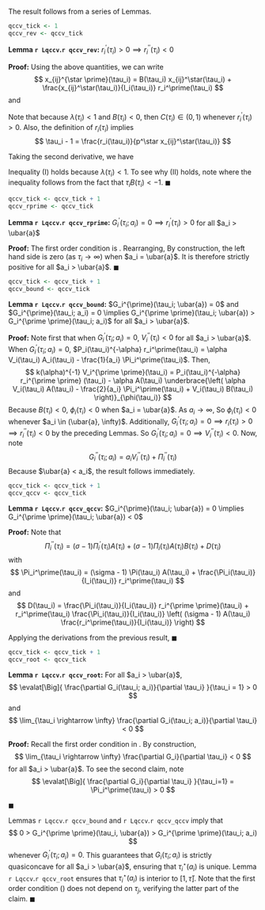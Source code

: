 The result follows from a series of Lemmas.

```r
qccv_tick <- 1
qccv_rev <- qccv_tick
```

**Lemma `r Lqccv`.`r qccv_rev`:** $r_i^\prime(\tau_i) > 0 \implies r_i^{\prime \prime}(\tau_i) < 0$

**Proof:** Using the above quantities, we can write
$$
x_{ij}^{\star \prime}(\tau_i) = B(\tau_i) x_{ij}^\star(\tau_i) + \frac{x_{ij}^\star(\tau_i)}{I_i(\tau_i)} r_i^\prime(\tau_i)
$$
and 
\begin{align*}
r_i^\prime(\tau_i) &= (\tau_i - 1) p^\star x_{ij}^{\star \prime}(\tau_i) + p^\star x_{ij}^\star(\tau_i) \\
r_i^\prime(\tau_i) &= B(\tau_i) r_i(\tau_i) + \lambda(\tau_i) r_i^\prime(\tau_i) + p^\star x_{ij}^\star(\tau_i) \\
(1 - \lambda(\tau_i)) r_i^\prime(\tau_i) &= B(\tau_i) r_i(\tau_i) + p^\star x_{ij}^\star(\tau_i) \\
(\tau_i - 1) (1 - \lambda(\tau_i)) r_i^\prime(\tau_i) &= (\tau_i - 1) B(\tau_i) r_i(\tau_i) + r_i(\tau_i) \\
(\tau_i - 1) (1 - \lambda(\tau_i)) r_i^\prime(\tau_i) &= r_i(\tau_i) \left( (\tau_i - 1) B(\tau_i) + 1 \right) \\
(\tau_i - 1) (1 - \lambda(\tau_i)) r_i^\prime(\tau_i) &= r_i(\tau_i) C(\tau_i)
\end{align*}

Note that because $\lambda(\tau_i) < 1$ and $B(\tau_i) < 0$, then $C(\tau_i) \in (0, 1)$ whenever $r_i^\prime(\tau_i) > 0$. Also, the definition of $r_i(\tau_i)$ implies
$$
\tau_i - 1 = \frac{r_i(\tau_i)}{p^\star x_{ij}^\star(\tau_i)}
$$

Taking the second derivative, we have
\begin{align*}
(\tau_i - 1) (1 - \lambda(\tau_i)) r_i^{\prime \prime}(\tau_i) =& - \left( (1 - \lambda(\tau_i)) r_i^\prime(\tau_i) - (\tau_i - 1) \lambda^\prime(\tau_i) r_i^\prime(\tau_i) \right) + C(\tau_i) r_i^\prime(\tau_i) + C^\prime(\tau_i) r_i(\tau_i) \\
=& - \left( (1 - \lambda(\tau_i)) r_i^\prime(\tau_i) - (\tau_i - 1) (1 - \lambda(\tau_i)) r_i^\prime(\tau_i)^2 I_i(\tau_i)^{-1} \right) + C(\tau_i) r_i^\prime(\tau_i) + \\
& C^\prime(\tau_i) r_i(\tau_i) \\
=& - (1 - \lambda(\tau_i)) r_i^\prime(\tau_i) \left( 1 - (\tau_i - 1) I_i(\tau_i)^{-1} r_i^\prime(\tau_i) \right) + C(\tau_i) r_i^\prime(\tau_i) + C^\prime(\tau_i) r_i(\tau_i) \\
=& - (1 - \lambda(\tau_i)) r_i^\prime(\tau_i) \left( 1 - \lambda(\tau_i) \frac{r_i^\prime(\tau_i)}{p^\star x_{ij}^\star(\tau_i)} \right) + C(\tau_i) r_i^\prime(\tau_i) + C^\prime(\tau_i) r_i(\tau_i) \\
=& - (1 - \lambda(\tau_i)) r_i^\prime(\tau_i) \left( 1 - \lambda(\tau_i) \frac{C(\tau_i)}{(1 - \lambda(\tau_i))} \right) + C(\tau_i) r_i^\prime(\tau_i) + C^\prime(\tau_i) r_i(\tau_i) \\
=& - r_i^\prime(\tau_i) \left( 1 - (1 - C(\tau_i)) \lambda(\tau_i) \right) + C(\tau_i) r_i^\prime(\tau_i) + C^\prime(\tau_i) r_i(\tau_i) \\
=& \underbrace{- r_i^\prime(\tau_i) \left( 1 - (1 - C(\tau_i)) \lambda(\tau_i) \right) + C(\tau_i) r_i^\prime(\tau_i)}_{<0 \text{ (I)}} + \underbrace{C^\prime(\tau_i) r_i(\tau_i)}_{<0 \text{ (II)}}
\end{align*}

Inequality (I) holds because $\lambda(\tau_i) < 1$. To see why (II) holds, note
\begin{align*}
\tau_i C^\prime(\tau_i) &= \tau_i (\tau_i - 1) B^\prime(\tau_i) + \tau_i B(\tau_i) \\
&= (\tau_i - 1) \tau_i \left( (\sigma - 1) A(\tau_i) B(\tau_i) + \sigma \tau_i^{-2} \right) + \tau_i \left( (\sigma - 1) A(\tau_i) - \sigma \tau_i^{-1} \right) \\
&= (\sigma - 1) \tau_i A(\tau_i) \tau_i B(\tau_i) + \sigma - \tau_i B^\prime(\tau_i) + (\sigma - 1) \tau_i A(\tau_i) - \sigma \\
&= (\sigma - 1) \tau_i A(\tau_i) \underbrace{\left( \tau_i B(\tau_i) + 1 \right)}_{<0} - \tau_i B^\prime(\tau_i)
\end{align*}
where the inequality follows from the fact that $\tau_i B(\tau_i) < -1$. $\blacksquare$

```r
qccv_tick <- qccv_tick + 1
qccv_rprime <- qccv_tick
```

**Lemma `r Lqccv`.`r qccv_rprime`:** $G_i^\prime(\tau_i; a_i) = 0 \implies r_i^{\prime}(\tau_i) > 0$ for all $a_i > \ubar{a}$

**Proof:** The first order condition is
\begin{equation} \label{eq:Gfoc}
0 = - \alpha a_i V_i(\tau_i) A(\tau_i) + a_i r_i^\prime(\tau_i) P_i(\tau_i)^{-\alpha} + \Pi_i^\prime(\tau_i)
\end{equation}.
Rearranging,
\begin{align*}
\alpha a_i V_i(\tau_i) A(\tau_i) - \Pi_i^\prime(\tau_i) &= a_i r_i^\prime(\tau_i) P_i(\tau_i)^{-\alpha} \\
\underbrace{ \frac{P_i(\tau_i)^\alpha}{a_i} \left( \alpha a_i V_i(\tau_i) A(\tau_i) - \Pi_i^\prime(\tau_i) \right)}_{>0} &= r_i^\prime(\tau_i)
\end{align*}
By construction, the left hand side is zero (as $\tau_i \rightarrow \infty$) when $a_i = \ubar{a}$. It is therefore strictly positive for all $a_i > \ubar{a}$. $\blacksquare$

```r
qccv_tick <- qccv_tick + 1
qccv_bound <- qccv_tick
```

**Lemma `r Lqccv`.`r qccv_bound`:** $G_i^{\prime}(\tau_i; \ubar{a}) = 0$ and $G_i^{\prime}(\tau_i; a_i) = 0 \implies G_i^{\prime \prime}(\tau_i; \ubar{a}) > G_i^{\prime \prime}(\tau_i; a_i)$ for all $a_i > \ubar{a}$.

**Proof:** Note first that when $G_i^{\prime}(\tau_i; a_i) = 0$, $V_i^{\prime \prime}(\tau_i) < 0$ for all $a_i > \ubar{a}$. 
\begin{align*}
k(\alpha)^{-1} V_i^{\prime \prime}(\tau_i) &= P_i(\tau_i)^{-\alpha} r_i^{\prime \prime} (\tau_i) - \alpha A(\tau_i) \left( V_i^\prime(\tau_i) + V_i(\tau_i) B(\tau_i) + r_i^\prime(\tau_i) P_i(\tau_i)^{-\alpha} \right) \\
&= P_i(\tau_i)^{-\alpha} r_i^{\prime \prime} (\tau_i) - \alpha A(\tau_i) \left( 2 r_i^\prime(\tau_i) P_i(\tau_i)^{-\alpha} - \alpha V_i(\tau_i) A(\tau_i) + V_i(\tau_i) B(\tau_i) \right)
\end{align*}
When $G_i^{\prime}(\tau_i; a_i) = 0$, $P_i(\tau_i)^{-\alpha} r_i^\prime(\tau_i) = \alpha V_i(\tau_i) A_i(\tau_i) - \frac{1}{a_i} \Pi_i^\prime(\tau_i)$. Then, 
$$
k(\alpha)^{-1} V_i^{\prime \prime}(\tau_i) = P_i(\tau_i)^{-\alpha} r_i^{\prime \prime} (\tau_i) - \alpha A(\tau_i) \underbrace{\left( \alpha V_i(\tau_i) A(\tau_i) - \frac{2}{a_i} \Pi_i^\prime(\tau_i) + V_i(\tau_i) B(\tau_i) \right)}_{\phi(\tau_i)}
$$
Because $B(\tau_i) < 0$, $\phi_i(\tau_i) < 0$ when $a_i = \ubar{a}$. As $a_i \rightarrow \infty$, 
\begin{align*}
\phi(\tau_i) \rightarrow & \alpha V_i(\tau_i) A(\tau_i) + V_i(\tau_i) B(\tau_i) \\
=& \alpha V_i(\tau_i) A(\tau_i) + V_i(\tau_i) \left( (\sigma - 1) A(\tau_i) - \sigma \tau_i^{-1} \right) \\
<& V_i(\tau_i) \left( \sigma A(\tau_i) - \sigma \tau_i^{-1} \right) < 0
\end{align*}
So $\phi_i(\tau_i) < 0$ whenever $a_i \in (\ubar{a}, \infty)$. Additionally, $G_i^{\prime}(\tau_i; a_i) = 0 \implies r_i(\tau_i) > 0 \implies r_i^{\prime \prime} (\tau_i) < 0$ by the preceding Lemmas. So $G_i^{\prime}(\tau_i; a_i) = 0 \implies V_i^{\prime \prime}(\tau_i) < 0$. Now, note
$$
G_i^{\prime \prime}(\tau_i; a_i) = a_i V_i^{\prime \prime}(\tau_i) + \Pi_i^{\prime \prime}(\tau_i)
$$
Because $\ubar{a} < a_i$, the result follows immediately. 

```r
qccv_tick <- qccv_tick + 1
qccv_qccv <- qccv_tick
```

**Lemma `r Lqccv`.`r qccv_qccv`:** $G_i^{\prime}(\tau_i; \ubar{a}) = 0 \implies G_i^{\prime \prime}(\tau_i; \ubar{a}) < 0$

**Proof:** Note that 
$$
\Pi_i^{\prime \prime}(\tau_i) = (\sigma - 1) \Pi_i^\prime(\tau_i) A(\tau_i) + (\sigma - 1) \Pi_i(\tau_i) A(\tau_i) B(\tau_i) + D(\tau_i)
$$
with
$$
\Pi_i^\prime(\tau_i) = (\sigma - 1) \Pi(\tau_i) A(\tau_i) + \frac{\Pi_i(\tau_i)}{I_i(\tau_i)} r_i^\prime(\tau_i)
$$
and 
$$
D(\tau_i) = \frac{\Pi_i(\tau_i)}{I_i(\tau_i)} r_i^{\prime \prime}(\tau_i) + r_i^\prime(\tau_i) \frac{\Pi_i(\tau_i)}{I_i(\tau_i)} \left( (\sigma - 1) A(\tau_i) \frac{r_i^\prime(\tau_i)}{I_i(\tau_i)} \right)
$$

Applying the derivations from the previous result,
\begin{align*}
G_i^{\prime \prime}(\tau_i; \ubar{a}) =& \ubar{a} V_i^{\prime \prime}(\tau_i) + \Pi_i^{\prime \prime}(\tau_i) \\
=& \ubar{a} k(\alpha) \left( P_i(\tau_i)^{-\alpha} r_i^{\prime \prime} (\tau_i) - \alpha A(\tau_i) \left( V_i(\tau_i) B(\tau_i) - \alpha V_i(\tau_i) A(\tau_i) \right) \right) + \\ 
& (\sigma - 1) \Pi_i^\prime(\tau_i) A(\tau_i) + (\sigma - 1) \Pi_i(\tau_i) A(\tau_i) B(\tau_i) + D(\tau_i) \\
=& \ubar{a} k(\alpha) \left( P_i(\tau_i)^{-\alpha} r_i^{\prime \prime} (\tau_i) - \Pi_i^\prime(\tau_i) B(\tau_i) + \alpha A(\tau_i) \Pi_i^\prime(\tau_i) \right) + \\
& (\sigma - 1) \Pi_i^\prime(\tau_i) A(\tau_i) + \Pi_i^\prime(\tau_i) B(\tau_i) + D(\tau_i) \\
=& \ubar{a} k(\alpha)  P_i(\tau_i)^{-\alpha} r_i^{\prime \prime} (\tau_i) + \ubar{a} k(\alpha) \Pi_i^\prime(\tau_i) \left( \alpha A(\tau_i) - B(\tau_i) \right) + \\
& \Pi_i^\prime(\tau_i) \left( (\sigma - 1) A(\tau_i) + B(\tau_i) \right) + D(\tau_i) \\
=& \ubar{a} k(\alpha)  P_i(\tau_i)^{-\alpha} r_i^{\prime \prime} (\tau_i) + \underbrace{(\sigma - 1) (p^{\alpha} (1 - p^{-1}))}_{=\beta < 1} \left( \alpha A(\tau_i) - B(\tau_i) \right) + \\
& \Pi_i^\prime(\tau_i) \left( (\sigma - 1) A(\tau_i) + B(\tau_i) \right) + D(\tau_i) \\
<& \ubar{a} k(\alpha)  P_i(\tau_i)^{-\alpha} r_i^{\prime \prime} (\tau_i) + \left( A(\tau_i) - B(\tau_i) \right) + \Pi_i^\prime(\tau_i) \left( (\sigma - 1) A(\tau_i) + B(\tau_i) \right) \\
=& \ubar{a} k(\alpha)  P_i(\tau_i)^{-\alpha} r_i^{\prime \prime} (\tau_i) + \Pi_i^\prime(\tau_i) \left( \sigma A(\tau_i) + B(\tau_i) \right) < 0
\end{align*}
$\blacksquare$

```r
qccv_tick <- qccv_tick + 1
qccv_root <- qccv_tick
```

**Lemma `r Lqccv`.`r qccv_root`:** For all $a_i > \ubar{a}$,
$$
\evalat[\Big]{ \frac{\partial G_i(\tau_i; a_i)}{\partial \tau_i} }{\tau_i = 1} > 0
$$
and
$$
\lim_{\tau_i \rightarrow \infty} \frac{\partial G_i(\tau_i; a_i)}{\partial \tau_i} < 0
$$

**Proof:** Recall the first order condition in \ref{eq:Gfoc}. By construction, 
$$
\lim_{\tau_i \rightarrow \infty} \frac{\partial G_i}{\partial \tau_i} < 0
$$
for all $a_i > \ubar{a}$. To see the second claim, note
$$
\evalat[\Big]{ \frac{\partial G_i}{\partial \tau_i} }{\tau_i=1} = \Pi_i^\prime(\tau_i) > 0
$$

$\blacksquare$

Lemmas `r Lqccv`.`r qccv_bound` and `r Lqccv`.`r qccv_qccv` imply that 
$$
0 > G_i^{\prime \prime}(\tau_i, \ubar{a}) > G_i^{\prime \prime}(\tau_i; a_i)
$$
whenever $G_i^\prime(\tau_i; a_i) = 0$. This guarantees that $G_i(\tau_i; a_i)$ is strictly quasiconcave for all $a_i > \ubar{a}$, ensuring that $\tau_i^\star(a_i)$ is unique. Lemma `r Lqccv`.`r qccv_root` ensures that $\tau_i^\star(a_i)$ is interior to $[1, \bar{\tau}]$. Note that the first order condition (\ref{eq:Gfoc}) does not depend on $\tau_j$, verifying the latter part of the claim. $\blacksquare$

